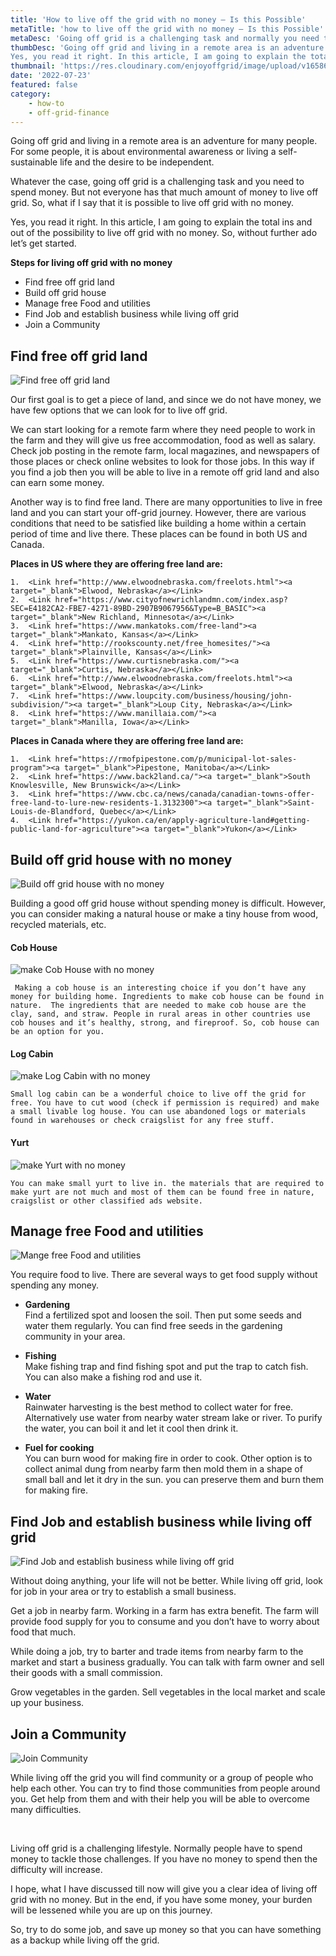 ```yaml
---
title: 'How to live off the grid with no money – Is this Possible'
metaTitle: 'how to live off the grid with no money – Is this Possible'
metaDesc: 'Going off grid is a challenging task and normally you need to spend money. But not everyone has that much amount of money to live off grid. So, what if I say that it is possible to live off grid with no money. This article is about proving this fact'
thumbDesc: 'Going off grid and living in a remote area is an adventure for many people. For some people, it is about environmental awareness or living a self-sustainable life and the desire to be independent. Whatever the case going off grid is a challenging task and you need to spend money. But not everyone has that much amount of money to live off grid. So, what if I say that it is possible to live off grid with no money.
Yes, you read it right. In this article, I am going to explain the total ins and out of the possibility to live off grid with no money. So, without further ado let’s get started.'
thumbnail: 'https://res.cloudinary.com/enjoyoffgrid/image/upload/v1658614326/Posts/how-to-live-off-the-grid-with-no-money/how-to-live-off-the-grid-with-no-money_uv9gnh.jpg'
date: '2022-07-23'
featured: false
category: 
    - how-to
    - off-grid-finance
---
```


Going off grid and living in a remote area is an adventure for many people. For some people, it is about environmental awareness or living a self-sustainable life and the desire to be independent.

Whatever the case, going off grid is a challenging task and you need to spend money. But not everyone has that much amount of money to live off grid. So, what if I say that it is possible to live off grid with no money.

Yes, you read it right. In this article, I am going to explain the total ins and out of the possibility to live off grid with no money. So, without further ado let’s get started.

**Steps for living off grid with no money**

- Find free off grid land
- Build off grid house
- Manage free Food and utilities
- Find Job and establish business while living off grid
- Join a Community

## Find free off grid land

![Find free off grid land](https://res.cloudinary.com/enjoyoffgrid/image/upload/v1658614326/Posts/how-to-live-off-the-grid-with-no-money/Find-free-off-grid-land_yar73j.jpg)

Our first goal is to get a piece of land, and since we do not have money, we have few options that we can look for to live off grid.

We can start looking for a remote farm where they need people to work in the farm and they will give us free accommodation, food as well as salary. Check job posting in the remote farm, local magazines, and newspapers of those places or check online websites to look for those jobs. In this way if you find a job then you will be able to live in a remote off grid land and also can earn some money.

Another way is to find free land. There are many opportunities to live in free land and you can start your off-grid journey. However, there are various conditions that need to be satisfied like building a home within a certain period of time and live there. These places can be found in both US and Canada.

**Places in US where they are offering free land are:**

    1.	<Link href="http://www.elwoodnebraska.com/freelots.html"><a target="_blank">Elwood, Nebraska</a></Link>
    2.	<Link href="https://www.cityofnewrichlandmn.com/index.asp?SEC=E4182CA2-FBE7-4271-89BD-2907B9067956&Type=B_BASIC"><a target="_blank">New Richland, Minnesota</a></Link>
    3.	<Link href="https://www.mankatoks.com/free-land"><a target="_blank">Mankato, Kansas</a></Link>
    4.	<Link href="http://rookscounty.net/free_homesites/"><a target="_blank">Plainville, Kansas</a></Link>
    5.	<Link href="https://www.curtisnebraska.com/"><a target="_blank">Curtis, Nebraska</a></Link>
    6.	<Link href="http://www.elwoodnebraska.com/freelots.html"><a target="_blank">Elwood, Nebraska</a></Link>
    7.	<Link href="https://www.loupcity.com/business/housing/john-subdivision/"><a target="_blank">Loup City, Nebraska</a></Link>
    8.	<Link href="https://www.manillaia.com/"><a target="_blank">Manilla, Iowa</a></Link>

**Places in Canada where they are offering free land are:**

    1.	<Link href="https://rmofpipestone.com/p/municipal-lot-sales-program"><a target="_blank">Pipestone, Manitoba</a></Link>
    2.	<Link href="https://www.back2land.ca/"><a target="_blank">South Knowlesville, New Brunswick</a></Link>
    3.	<Link href="https://www.cbc.ca/news/canada/canadian-towns-offer-free-land-to-lure-new-residents-1.3132300"><a target="_blank">Saint-Louis-de-Blandford, Quebec</a></Link>
    4.	<Link href="https://yukon.ca/en/apply-agriculture-land#getting-public-land-for-agriculture"><a target="_blank">Yukon</a></Link>

<div className="w-full flex">
  <GoogleAds adId="2340464282" />
</div>

## Build off grid house with no money

![Build off grid house with no money](https://res.cloudinary.com/enjoyoffgrid/image/upload/v1658614326/Posts/how-to-live-off-the-grid-with-no-money/Build-off-grid-house-with-no-money_yd55gs.jpg)

Building a good off grid house without spending money is difficult. However, you can consider making a natural house or make a tiny house from wood, recycled materials, etc.

#### Cob House

![make Cob House with no money](https://res.cloudinary.com/enjoyoffgrid/image/upload/v1658614326/Posts/how-to-live-off-the-grid-with-no-money/cob-house_nnuaeh.jpg)

     Making a cob house is an interesting choice if you don’t have any money for building home. Ingredients to make cob house can be found in nature.  The ingredients that are needed to make cob house are the clay, sand, and straw. People in rural areas in other countries use cob houses and it’s healthy, strong, and fireproof. So, cob house can be an option for you.

#### Log Cabin

![make Log Cabin with no money](https://res.cloudinary.com/enjoyoffgrid/image/upload/v1658614327/Posts/how-to-live-off-the-grid-with-no-money/log-cabin_kkctdp.jpg)

    Small log cabin can be a wonderful choice to live off the grid for free. You have to cut wood (check if permission is required) and make a small livable log house. You can use abandoned logs or materials found in warehouses or check craigslist for any free stuff.

#### Yurt

![make Yurt with no money](https://res.cloudinary.com/enjoyoffgrid/image/upload/v1658614327/Posts/how-to-live-off-the-grid-with-no-money/yurt_ecplmz.jpg)

    You can make small yurt to live in. the materials that are required to make yurt are not much and most of them can be found free in nature, craigslist or other classified ads website.

<div className="w-full flex">
  <GoogleAds adId="2340464282" />
</div>

## Manage free Food and utilities

![Mange free Food and utilities](https://res.cloudinary.com/enjoyoffgrid/image/upload/v1658614327/Posts/how-to-live-off-the-grid-with-no-money/Manage-free-Food-and-utilities_rrrbk7.jpg)

You require food to live. There are several ways to get food supply without spending any money.

- **Gardening**  
   Find a fertilized spot and loosen the soil. Then put some seeds and water them regularly. You can find free seeds in the gardening community in your area.

- **Fishing**  
   Make fishing trap and find fishing spot and put the trap to catch fish. You can also make a fishing rod and use it.

- **Water**  
   Rainwater harvesting is the best method to collect water for free. Alternatively use water from nearby water stream lake or river. To purify the water, you can boil it and let it cool then drink it.

- **Fuel for cooking**  
   You can burn wood for making fire in order to cook. Other option is to collect animal dung from nearby farm then mold them in a shape of small ball and let it dry in the sun. you can preserve them and burn them for making fire.

<div className="w-full flex">
  <GoogleAds adId="2340464282" />
</div>

## Find Job and establish business while living off grid

![Find Job and establish business while living off grid](https://res.cloudinary.com/enjoyoffgrid/image/upload/v1658614326/Posts/how-to-live-off-the-grid-with-no-money/Find-Job-and-business-while-living-off-grid_doq1sl.jpg)

Without doing anything, your life will not be better. While living off grid, look for job in your area or try to establish a small business.

Get a job in nearby farm. Working in a farm has extra benefit. The farm will provide food supply for you to consume and you don’t have to worry about food that much.

While doing a job, try to barter and trade items from nearby farm to the market and start a business gradually. You can talk with farm owner and sell their goods with a small commission.

Grow vegetables in the garden. Sell vegetables in the local market and scale up your business.

<div className="w-full flex">
  <GoogleAds adId="2340464282" />
</div>

## Join a Community

![Join Community](https://res.cloudinary.com/enjoyoffgrid/image/upload/v1658614326/Posts/how-to-live-off-the-grid-with-no-money/Join-Community_o2qn5y.jpg)

While living off the grid you will find community or a group of people who help each other. You can try to find those communities from people around you. Get help from them and with their help you will be able to overcome many difficulties.

<br />

Living off grid is a challenging lifestyle. Normally people have to spend money to tackle those challenges. If you have no money to spend then the difficulty will increase.

I hope, what I have discussed till now will give you a clear idea of living off grid with no money. But in the end, if you have some money, your burden will be lessened while you are up on this journey.

So, try to do some job, and save up money so that you can have something as a backup while living off the grid.
